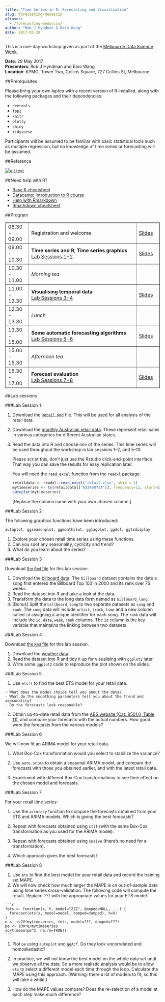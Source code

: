 ```yaml
---
title: "Time Series in R: Forecasting and Visualisation"
slug: forecasting-medascin
aliases:
  - /forecasting-medascin/
author: "Rob J Hyndman & Earo Wang"
date: 2017-05-29
---
```


This is a one-day workshop given as part of the [Melbourne Data Science Week](http://www.datasciencemelbourne.com/medascin2017/).

**Date**: 29 May 2017<br>
**Presenters**: Rob J Hyndman and Earo Wang<br>
**Location**: KPMG, Tower Two, Collins Square, 727 Collins St, Melbourne

##Prerequisites

Please bring your own laptop with a recent version of R installed, along with the following packages and their dependencies:

  * `devtools`
  * `fpp2`
  * `knitr`
  * `plotly`
  * `shiny`
  * `tidyverse`

Participants will be assumed to be familiar with basic statistical tools such as multiple regression, but no knowledge of time series or forecasting will be assumed.

##Reference

<a href="http://OTexts.org/fpp2/" target="_new">
![alt text](/medascin/fppcover-small.jpg)
</a>

##Need help with R?

* [Base R cheatsheet](https://www.rstudio.com/wp-content/uploads/2016/10/r-cheat-sheet-3.pdf)
* [Datacamp: Introduction to R course](https://www.datacamp.com/courses/free-introduction-to-r)
* [Help with Rmarkdown](http://rmarkdown.rstudio.com/lesson-2.html)
* [Rmarkdown cheatsheet](https://www.rstudio.com/wp-content/uploads/2016/03/rmarkdown-cheatsheet-2.0.pdf)

##Program

<table border=1 cellpadding=2 cellspacing=5 width=100%>
<col width="15%">
<col width="70%">
<col width="15%">
<tr>
  <td>08.30 - 09.00</td>
  <td style="vertical-align: middle;">Registration and welcome</td>
  <td style="vertical-align: middle;"><a href="/medascin/0-Intro.pdf" target="_new">Slides</a></td>
</tr>
  <td>09.00 - 10.30</td>
  <td><b>Time series and R, Time series graphics</b><br>
  <a href="#Lab1">Lab Sessions 1-2</a></td>
  <td style="vertical-align: middle;"><a href="/medascin/1-time-series-graphics.pdf" target="_new">Slides</a></td>
</tr>
<tr>
  <td>10.30 - 11.00</td>
  <td style="vertical-align: middle;"><em>Morning tea</em></td><td></td>
</tr>
<tr>
  <td>11.00 - 12.30</td>
  <td><b>Visualising temporal data</b><br>
  <a href="#Lab3">Lab Sessions 3-4</a></td>
  <td style="vertical-align: middle;"><a href="http://earo.me/slides/medascin17/" target="_new">Slides</a></td>
</tr>
<tr>
  <td>12.30 - 13.30</td>
  <td style="vertical-align: middle;"><em>Lunch</em></td><td></td>
</tr>
<tr>
  <td>13.30 - 15.00</td>
  <td><b>Some automatic forecasting algorithms</b><br>
  <a href="#Lab5">Lab Sessions 5-6</a></td>
  <td style="vertical-align: middle;"><a href="/medascin/3-automatic-forecasting.pdf" target="_new">Slides</a></td>
</tr>
<tr>
  <td>15.00 - 15.30</td>
  <td style="vertical-align: middle;"><em>Afternoon tea</em></td><td></td>
</tr>
<tr>
  <td>15.30 - 17.00</td>
  <td><b>Forecast evaluation</b><br>
  <a href="#Lab7">Lab Sessions 7-8</a></td>
  <td style="vertical-align: middle;"><a href="/medascin/4-forecast-evaluation.pdf" target="_new">Slides</a></td>
</tr>
</table>

##Lab sessions

<a name="Lab1"></a>

###Lab Session 1

1. Download the [`Retail.Rmd`](/medascin/Retail.Rmd) file. This will be used for all analysis of the retail data.

2. Download the [monthly Australian retail data](https://robjhyndman.com/data/retail.xlsx). These represent retail sales in various categories for different Australian states.

3.  Read the data into R and choose *one* of the series. This time series will be used throughout the workshop in lab sessions 1--2, and 5--10.

    Please script this, don't just use the Rstudio click-and-point interface. That way you can save the results for easy replication later.

    You will need the `read_excel` function from the `readxl` package:

    ```r
    retaildata <- readxl::read_excel("retail.xlsx", skip = 1)
    mytimeseries <- ts(retaildata[["A3349873A"]], frequency=12, start=c(1982,4))
    autoplot(mytimeseries)
    ```

    [Replace the column name with your own chosen column.]

<a name="Lab2"></a>

###Lab Session 2

The following graphics functions have been introduced:

```r
autoplot, ggseasonplot, ggmonthplot, gglagplot, ggAcf, ggtsdisplay
```

  1. Explore your chosen retail time series using these functions.
  2. Can you spot any seasonality, cyclicity and trend?
  3. What do you learn about the series?

<a name="Lab3"></a>

###Lab Session 3

Download [the `Rmd` file](http://earo.me/lab/medascin17/lab3.Rmd) for this lab session.

1. Download the [billboard data](http://earo.me/data/medascin17/billboard.csv). The `billboard` dataset contains the date a song first entered the Billboard Top 100 in 2000 and its rank over 76 weeks.
2. Read the dataset into R and take a look at the data.
3. Transform the data to the long data form named as `billboard_long`.
4. [Bonus] Split the `billboard_long` to two separate datasets as `song` and `rank`. The `song` data will include `artist`, `track`, `time` and a new column called `id` assigning a unique identifier for each song. The `rank` data will include the `id`, `date`, `week`, `rank` columns. The `id` column is the key variable that maintains the linking between two datasets.

<a name="Lab4"></a>

###Lab Session 4

Download [the `Rmd` file](http://earo.me/lab/medascin17/lab4.Rmd) for this lab session.

1. Download the [weather data](http://earo.me/data/medascin17/weather_2016.csv).
2. Read the dataset into R and tidy it up for visualising with `ggplot2` later.
3. Write some `ggplot2` code to reproduce the plot shown on the slides.

<a name="Lab5"></a>

###Lab Session 5

  1. Use `ets()` to find the best ETS model for your retail data.

    - What does the model choice tell you about the data?
    - What do the smoothing parameters tell you about the trend and seasonality?
    - Do the forecasts look reasonable?

  2. Obtain up-to-date retail data from the [ABS website (Cat. 8501.0, Table 11)](https://goo.gl/HdrV0G), and compare your forecasts with the actual numbers. How good were the forecasts from the various models?

<a name="Lab6"></a>

###Lab Session 6

We will now fit an ARIMA model for your retail data.

  1. What Box-Cox transformation would you select to stabilize the variance?

  2. Use `auto.arima` to obtain a seasonal ARIMA model, and compare the forecasts with those you obtained earlier, and with the latest retail data.

  3. Experiment with different Box-Cox transformations to see their effect on the chosen model and forecasts.


<a name="Lab7"></a>


###Lab Session 7

For your retail time series:

  1. Use the `accuracy` function to compare the forecasts obtained from your ETS and ARIMA models. Which is giving the best forecasts?

  2. Repeat with forecasts obtained using `stlf` (with the same Box-Cox transformation as you used for the ARIMA model).

  3. Repeat with forecasts obtained using `snaive` (there's no need for a transformation).

  4. Which approach gives the best forecasts?


<a name="Lab8"></a>

###Lab Session 8

  1. Use `ets` to find the best model for your retail data and record the training set MAPE.
  1. We will now check how much larger the MAPE is on out-of-sample data using time series cross-validation. The following code will compute the result. Replace `???` with the appropriate values for your ETS model.

    ```r
    fets <- function(x, h, model="ZZZ", damped=NULL, ...) {
      forecast(ets(x, model=model, damped=damped), h=h)
    }
    e <- tsCV(mytimeseries, fets, model=???, damped=???)
    pe <- 100*e/mytimeseries
    sqrt(mean(pe^2, na.rm=TRUE))
    ```

  1. Plot `pe` using `autoplot` and ``ggAcf``. Do they look uncorrelated and homoskedastic?

  1. In practice, we will not know the best model on the whole data set  until we observe all the data. So a more realistic analysis would be to allow `ets` to select a different model each time through the loop. Calculate the MAPE using this approach.  (Warning: there a lot of models to fit, so this will take a while.)

  1. How do the MAPE values compare? Does the re-selection of a model at each step make much difference?
